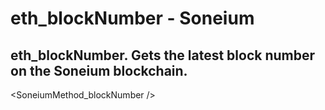 # eth_blockNumber - Soneium

## eth_blockNumber. Gets the latest block number on the Soneium blockchain.


<SoneiumMethod_blockNumber />
